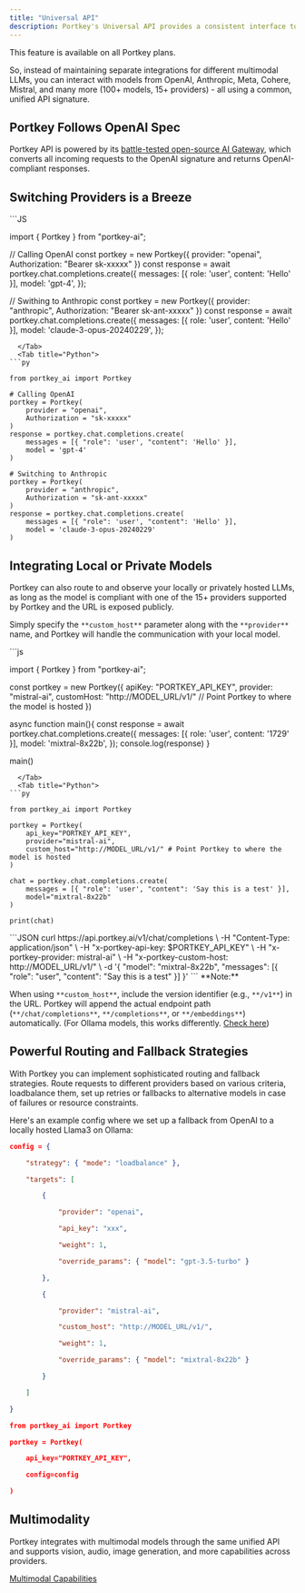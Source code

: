 ```yaml
---
title: "Universal API"
description: Portkey's Universal API provides a consistent interface to integrate a wide range of modalities (text, vision, audio) and LLMs (hosted OR local) into your apps.
---
```


<Check>
    This feature is available on all Portkey plans.
</Check>

 So, instead of maintaining separate integrations for different multimodal LLMs, you can interact with models from OpenAI, Anthropic, Meta, Cohere, Mistral, and many more (100+ models, 15+ providers) - all using a common, unified API signature.

## Portkey Follows OpenAI Spec

Portkey API is powered by its [battle-tested open-source AI Gateway](https://github.com/portkey-ai/gateway), which converts all incoming requests to the OpenAI signature and returns OpenAI-compliant responses.

## Switching Providers is a Breeze

<Tabs>
  <Tab title="Node">
```JS

import { Portkey } from "portkey-ai";

// Calling OpenAI
const portkey = new Portkey({
    provider: "openai",
    Authorization: "Bearer sk-xxxxx"
})
const response = await portkey.chat.completions.create({
    messages: [{ role: 'user', content: 'Hello' }],
    model: 'gpt-4',
});

// Swithing to Anthropic
const portkey = new Portkey({
    provider: "anthropic",
    Authorization: "Bearer sk-ant-xxxxx"
})
const response = await portkey.chat.completions.create({
    messages: [{ role: 'user', content: 'Hello' }],
    model: 'claude-3-opus-20240229',
});
```
  </Tab>
  <Tab title="Python">
```py

from portkey_ai import Portkey

# Calling OpenAI
portkey = Portkey(
    provider = "openai",
    Authorization = "sk-xxxxx"
)
response = portkey.chat.completions.create(
    messages = [{ "role": 'user', "content": 'Hello' }],
    model = 'gpt-4'
)

# Switching to Anthropic
portkey = Portkey(
    provider = "anthropic",
    Authorization = "sk-ant-xxxxx"
)
response = portkey.chat.completions.create(
    messages = [{ "role": 'user', "content": 'Hello' }],
    model = 'claude-3-opus-20240229'
)
```
  </Tab>

</Tabs>

## Integrating Local or Private Models

Portkey can also route to and observe your locally or privately hosted LLMs, as long as the model is compliant with one of the 15+ providers supported by Portkey and the URL is exposed publicly.

Simply specify the `**custom_host**` parameter along with the `**provider**` name, and Portkey will handle the communication with your local model.

<Tabs>
  <Tab title="NodeJS">
```js

import { Portkey } from "portkey-ai";

const portkey = new Portkey({
    apiKey: "PORTKEY_API_KEY",
    provider: "mistral-ai",
    customHost: "http://MODEL_URL/v1/" // Point Portkey to where the model is hosted
})

async function main(){
    const response = await portkey.chat.completions.create({
        messages: [{ role: 'user', content: '1729' }],
        model: 'mixtral-8x22b',
    });
    console.log(response)
}

main()
```
  </Tab>
  <Tab title="Python">
```py

from portkey_ai import Portkey

portkey = Portkey(
    api_key="PORTKEY_API_KEY",
    provider="mistral-ai",
    custom_host="http://MODEL_URL/v1/" # Point Portkey to where the model is hosted
)

chat = portkey.chat.completions.create(
    messages = [{ "role": 'user', "content": 'Say this is a test' }],
    model="mixtral-8x22b"
)

print(chat)
```
  </Tab>
<Tab title="REST API">
```JSON
curl https://api.portkey.ai/v1/chat/completions \
  -H "Content-Type: application/json" \
  -H "x-portkey-api-key: $PORTKEY_API_KEY" \
  -H "x-portkey-provider: mistral-ai" \
  -H "x-portkey-custom-host: http://MODEL_URL/v1/" \
  -d '{
    "model": "mixtral-8x22b",
    "messages": [{ "role": "user", "content": "Say this is a test" }]
  }'
```
  </Tab>
</Tabs>

<Info>
**Note:**

When using `**custom_host**`, include the version identifier (e.g., `**/v1**`) in the URL. Portkey will append the actual endpoint path (`**/chat/completions**`, `**/completions**`, or `**/embeddings**`) automatically. (For Ollama models, this works differently. [Check here](/docs/integrations/llms/ollama))
</Info>

## Powerful Routing and Fallback Strategies

With Portkey you can implement sophisticated routing and fallback strategies. Route requests to different providers based on various criteria, loadbalance them, set up retries or fallbacks to alternative models in case of failures or resource constraints.

Here's an example config where we set up a fallback from OpenAI to a locally hosted Llama3 on Ollama:



```JSON
config = {

	"strategy": { "mode": "loadbalance" },

	"targets": [

		{

			"provider": "openai",

			"api_key": "xxx",

			"weight": 1,

			"override_params": { "model": "gpt-3.5-turbo" }

		},

		{

			"provider": "mistral-ai",

			"custom_host": "http://MODEL_URL/v1/",

			"weight": 1,

			"override_params": { "model": "mixtral-8x22b" }

		}

	]

}

from portkey_ai import Portkey

portkey = Portkey(

    api_key="PORTKEY_API_KEY",

    config=config

)
```

## Multimodality

Portkey integrates with multimodal models through the same unified API and supports vision, audio, image generation, and more capabilities across providers.

[Multimodal Capabilities](/docs/product/ai-gateway/multimodal-capabilities)
